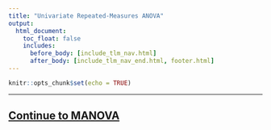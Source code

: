 ```yaml
---
title: "Univariate Repeated-Measures ANOVA"
output:
  html_document:
    toc_float: false
    includes:
      before_body: [include_tlm_nav.html]
      after_body: [include_tlm_nav_end.html, footer.html]
---
```


```r
knitr::opts_chunk$set(echo = TRUE)
```


***
## [Continue to MANOVA](tlm-7.html){.continue-link}